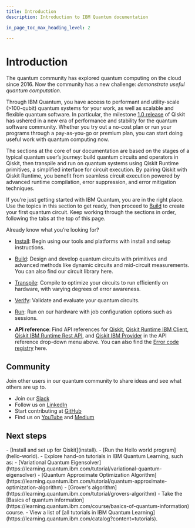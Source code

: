 ```yaml
---
title: Introduction
description: Introduction to IBM Quantum documentation

in_page_toc_max_heading_level: 2

---
```


# Introduction

The quantum community has explored quantum computing on the cloud since 2016.  Now the community has a new challenge: *demonstrate useful quantum computation*. 

Through IBM Quantum, you have access to performant and utility-scale (>100-qubit) quantum systems for your work, as well as scalable and flexible quantum software. In particular, the milestone [1.0 release](https://research.ibm.com/blog/qiskit-1-launch) of Qiskit has ushered in a new era of performance and stability for the quantum software community. Whether you try out a no-cost plan or run your programs through a pay-as-you-go or premium plan, you can start doing useful work with quantum computing now.


The sections at the core of our documentation are based on the stages of a typical quantum user’s journey: build quantum circuits and operators in Qiskit, then transpile and run on quantum systems using Qiskit Runtime primitives, a simplified interface for circuit execution. By pairing Qiskit with Qiskit Runtime, you benefit from seamless circuit execution powered by advanced runtime compilation, error suppression, and error mitigation techniques. 
 
If you’re just getting started with IBM Quantum, you are in the right place. Use the topics in this section to get ready, then proceed to [Build](../build) to create your first quantum circuit. Keep working through the sections in order, following the tabs at the top of this page.

Already know what you’re looking for?

- [Install](install): Begin using our tools and platforms with install and setup instructions.

- [Build](../build): Design and develop quantum circuits with primitives and advanced methods like dynamic circuits and mid-circuit measurements. You can also find our circuit library here.

- [Transpile](../transpile): Compile to optimize your circuits to run efficiently on hardware, with varying degrees of error awareness.

- [Verify](../verify): Validate and evaluate your quantum circuits.

- [Run](../run): Run on our hardware with job configuration options such as sessions.

- **API reference**: Find API references for [Qiskit](/api/qiskit), [Qiskit Runtime IBM Client](/api/qiskit-ibm-runtime), [Qiskit IBM Runtime Rest API](/api/runtime/), and [Qiskit IBM Provider](/api/qiskit-ibm-provider) in the API reference drop-down menu above. You can also find the [Error code registry](../errors) here.

## Community

Join other users in our quantum community to share ideas and see what others are up to.

- Join our [Slack](https://ibm.co/joinqiskitslack)
- Follow us on [LinkedIn](https://www.linkedin.com/showcase/ibm-quantum/)
- Start contributing at [GitHub](https://github.com/qiskit)
- Find us on [YouTube](https://www.youtube.com/qiskit) and [Medium](https://medium.com/qiskit)


## Next steps

<Admonition type="tip" title="Recommendations">
    - [Install and set up for Qiskit](install).
    - [Run the Hello world program](hello-world).
    - Explore hand-on tutorials in IBM Quantum Learning, such as:
      - [Variational Quantum Eigensolver](https://learning.quantum.ibm.com/tutorial/variational-quantum-eigensolver)
      - [Quantum Approximate Optimization Algorithm](https://learning.quantum.ibm.com/tutorial/quantum-approximate-optimization-algorithm)
      - [Grover's algorithm](https://learning.quantum.ibm.com/tutorial/grovers-algorithm)
    - Take the [Basics of quantum information](https://learning.quantum.ibm.com/course/basics-of-quantum-information) course.
    - View a list of [all tutorials in IBM Quantum Learning](https://learning.quantum.ibm.com/catalog?content=tutorials).
</Admonition>

